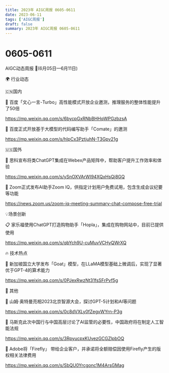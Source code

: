```yaml
---
title: 2023年 AIGC周报 0605-0611
date: 2023-06-11
tags: ['AIGC周报']
draft: false
summary: 2023年 AIGC周报 0605-0611
---
```

# 0605-0611



AIGC动态周报 🚀(6月05日—6月11日)

🌍 行业动态

🇨🇳国内

📰 百度「文心一言-Turbo」高性能模式开放企业邀测，推理服务的整体性能提升了50倍

https://mp.weixin.qq.com/s/6bycpGxRNbBHHqWPGzbzsA

📰 百度正式开放基于大模型的代码编写助手「Comate」的邀测

https://mp.weixin.qq.com/s/hIpCx3PztjuhN-T3Gpv21g

🇺🇸国外

📰 思科宣布将类ChatGPT集成在Webex产品矩阵中，帮助客户提升工作效率和体验

https://mp.weixin.qq.com/s/ySnOXVArWI94XQxHsQj8GQ

📰 Zoom正式发布AI助手Zoom IQ，供指定计划用户免费试用，包含生成会议纪要等功能

https://news.zoom.us/zoom-iq-meeting-summary-chat-compose-free-trial

💡场景创新

📋 家乐福使用ChatGPT打造购物助手「Hopla」，集成在购物网站中，目前已提供使用

https://mp.weixin.qq.com/s/qbYch9U-cuMuvVCHyQWrXQ

🔥 技术热点

📝 新加坡国立大学发布「Goat」模型，在LLaMA模型基础上微调后，实现了显著优于GPT-4的算术能力

https://mp.weixin.qq.com/s/0PJexRwzNt31fsSFrPvf5g

🎉 其他

🚀 山姆·奥特曼亮相2023北京智源大会，探讨GPT-5计划和AI等问题

https://mp.weixin.qq.com/s/0c8dVXLy0fZegvWYrn-P3g

🚀 马斯克此次中国行与中国高层讨论了AI监管的必要性，中国政府将在制定人工智能法规

https://mp.weixin.qq.com/s/3RpyucpxKUvezGCGZlpbOQ

🚀 Adobe将「Firefly」 带给企业客户，并承诺将全额赔偿因使用Firefly产生的版权相关法律费用

https://mp.weixin.qq.com/s/SbQU0Yrcgonc1M4ArsGMag
